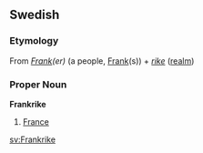 ==Swedish==
===Etymology===
From ''[[Frank]](er)'' (a people, [[Frank]](s)) + ''[[rike]]'' ([[realm]])
===Proper Noun===
'''Frankrike'''

#[[France]]

[[sv:Frankrike]]